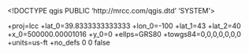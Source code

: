 <!DOCTYPE qgis PUBLIC 'http://mrcc.com/qgis.dtd' 'SYSTEM'>
<qgis version="3.32.0-Lima">
  <identifier></identifier>
  <parentidentifier></parentidentifier>
  <language></language>
  <type></type>
  <title></title>
  <abstract></abstract>
  <links/>
  <dates/>
  <fees></fees>
  <encoding></encoding>
  <crs>
    <spatialrefsys nativeFormat="Wkt">
      <wkt></wkt>
      <proj4>+proj=lcc +lat_0=39.8333333333333 +lon_0=-100 +lat_1=43 +lat_2=40 +x_0=500000.00001016 +y_0=0 +ellps=GRS80 +towgs84=0,0,0,0,0,0,0 +units=us-ft +no_defs</proj4>
      <srsid>0</srsid>
      <srid>0</srid>
      <authid></authid>
      <description></description>
      <projectionacronym></projectionacronym>
      <ellipsoidacronym></ellipsoidacronym>
      <geographicflag>false</geographicflag>
    </spatialrefsys>
  </crs>
  <extent/>
</qgis>
